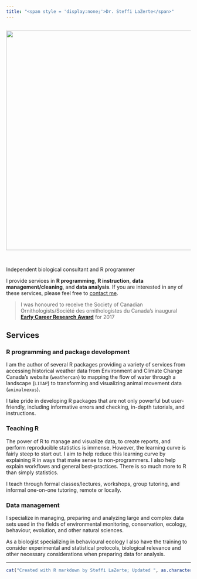 ```yaml
---
title: "<span style = 'display:none;'>Dr. Steffi LaZerte</span>"
---
```


<img src = "images/logo_eg.png" style = "width:600px; max-width: 100%; margin-top:15px; margin-bottom: 30px;">

Independent biological consultant and R programmer

I provide services in **R programming**, **R instruction**, **data management/cleaning**, and **data analysis**. If you are interested in any of these services, please feel free to [contact me](mailto:sel@steffilazerte.ca).

> I was honoured to receive the Society of Canadian Ornithologists/Société des ornithologistes du Canada's inaugural **[Early Career Research Award](https://www.sco-soc.ca/ecr)** for 2017

## Services


### R programming and package development
I am the author of several R packages providing a variety of services from accessing historical weather data from Environment and Climate Change Canada's website (`weathercan`) to mapping the flow of water through a landscape (`LITAP`) to transforming and visualizing animal movement data (`animalnexus`).

I take pride in developing R packages that are not only powerful but user-friendly, including informative errors and checking, in-depth tutorials, and instructions.

### Teaching R
The power of R to manage and visualize data, to create reports, and perform reproducible statistics is immense. However, the learning curve is fairly steep to start out. I aim to help reduce this learning curve by explaining R in ways that make sense to non-programmers. I also help explain workflows and general best-practices. There is so much more to R than simply statistics.

I teach through formal classes/lectures, workshops, group tutoring, and informal one-on-one tutoring, remote or locally.

### Data management
I specialize in managing, preparing and analyzing large and complex data sets used in the fields of environmental monitoring, conservation, ecology, behaviour, evolution, and other natural sciences. 

As a biologist specializing in behavioural ecology I also have the training to consider experimental and statistical protocols, biological relevance and other necessary considerations when preparing data for analysis.

---

```r
cat("Created with R markdown by Steffi LaZerte; Updated ", as.character(Sys.Date()))
```

